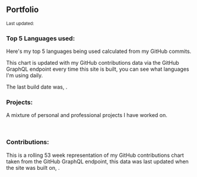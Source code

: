 <!-- import { TopLanguages } from '../src/components/gh-top-languages'; -->
<!-- import { Projects } from '../src/components/projects'; -->
<!-- import { GitHubContributions } from '../src/components/gh-contributions'; -->


## Portfolio

<Small>
  Last updated: <DateUpdated date={`2020-03-22`} small={`true`} />
</Small>

### Top 5 Languages used:

Here's my top 5 languages being used calculated from my GitHub
commits.

This chart is updated with my GitHub contributions data via the GitHub
GraphQL endpoint every time this site is built, you can see what
languages I'm using daily.

The last build date was, <DateUpdated />.

<TopLanguages />

### Projects:

A mixture of personal and professional projects I have worked on.

<br />

<Projects />

### Contributions:

This is a rolling 53 week representation of my GitHub contributions
chart taken from the GitHub GraphQL endpoint, this data was last
updated when the site was built on, <DateUpdated />.

<GitHubContributions />
